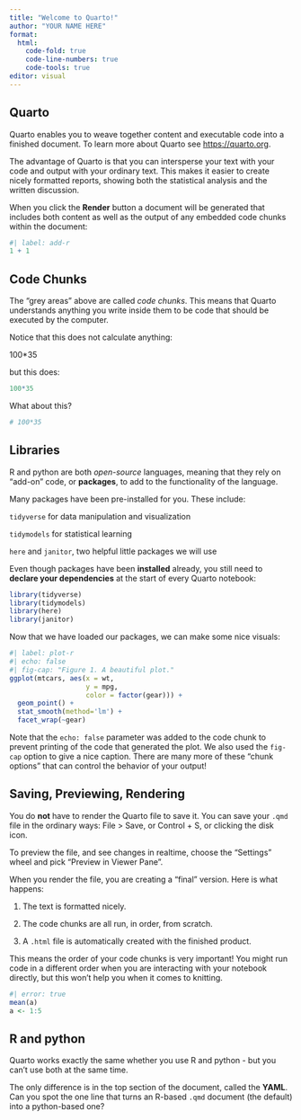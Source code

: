 ```yaml
---
title: "Welcome to Quarto!"
author: "YOUR NAME HERE"
format: 
  html:
    code-fold: true
    code-line-numbers: true
    code-tools: true
editor: visual
---
```


## Quarto

Quarto enables you to weave together content and executable code into a finished document. To learn more about Quarto see <https://quarto.org>.

The advantage of Quarto is that you can intersperse your text with your code and output with your ordinary text. This makes it easier to create nicely formatted reports, showing both the statistical analysis and the written discussion.

When you click the **Render** button a document will be generated that includes both content as well as the output of any embedded code chunks within the document:

```r
#| label: add-r
1 + 1
```


## Code Chunks

The "grey areas" above are called *code chunks*. This means that Quarto understands anything you write inside them to be code that should be executed by the computer.

Notice that this does not calculate anything:

100\*35

but this does:

```r
100*35
```


What about this?

```r
# 100*35
```


## Libraries

R and python are both *open-source* languages, meaning that they rely on "add-on" code, or **packages**, to add to the functionality of the language.

Many packages have been pre-installed for you. These include:

`tidyverse` for data manipulation and visualization

`tidymodels` for statistical learning

`here` and `janitor`, two helpful little packages we will use



Even though packages have been **installed** already, you still need to **declare your dependencies** at the start of every Quarto notebook:

```r
library(tidyverse)
library(tidymodels)
library(here)
library(janitor)
```




Now that we have loaded our packages, we can make some nice visuals:

```r
#| label: plot-r
#| echo: false
#| fig-cap: "Figure 1. A beautiful plot."
ggplot(mtcars, aes(x = wt, 
                   y = mpg,
                   color = factor(gear))) + 
  geom_point() + 
  stat_smooth(method='lm') + 
  facet_wrap(~gear)
```


Note that the `echo: false` parameter was added to the code chunk to prevent printing of the code that generated the plot. We also used the `fig-cap` option to give a nice caption. There are many more of these "chunk options" that can control the behavior of your output!

## Saving, Previewing, Rendering

You do **not** have to render the Quarto file to save it. You can save your `.qmd` file in the ordinary ways: File \> Save, or Control + S, or clicking the disk icon.

To preview the file, and see changes in realtime, choose the "Settings" wheel and pick "Preview in Viewer Pane".

When you render the file, you are creating a "final" version. Here is what happens:

1.  The text is formatted nicely.

2.  The code chunks are all run, in order, from scratch.

3.  A `.html` file is automatically created with the finished product.

This means the order of your code chunks is very important! You might run code in a different order when you are interacting with your notebook directly, but this won't help you when it comes to knitting.

```r
#| error: true
mean(a)
a <- 1:5
```



## R and python

Quarto works exactly the same whether you use R and python - but you can't use both at the same time.

The only difference is in the top section of the document, called the **YAML**. Can you spot the one line that turns an R-based `.qmd` document (the default) into a python-based one?

